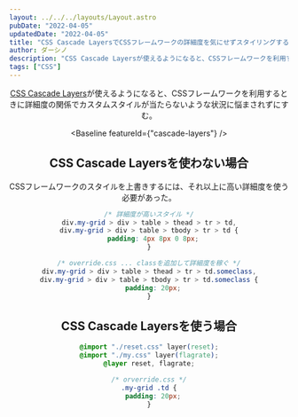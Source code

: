 ```yaml
---
layout: ../../../layouts/Layout.astro
pubDate: "2022-04-05"
updatedDate: "2022-04-05"
title: "CSS Cascade LayersでCSSフレームワークの詳細度を気にせずスタイリングする"
author: ダーシノ
description: "CSS Cascade Layersが使えるようになると、CSSフレームワークを利用するときに詳細度の関係でカスタムスタイルが当たらないような状況に悩まされずにすむ。"
tags: ["CSS"]
---
```



<Header {...frontmatter} />

[CSS Cascade Layers](https://developer.mozilla.org/en-US/docs/Web/CSS/@layer)が使えるようになると、CSSフレームワークを利用するときに詳細度の関係でカスタムスタイルが当たらないような状況に悩まされずにすむ。

<Baseline featureId={"cascade-layers"} />

## CSS Cascade Layersを使わない場合

CSSフレームワークのスタイルを上書きするには、それ以上に高い詳細度を使う必要があった。
```css
/* 詳細度が高いスタイル */
div.my-grid > div > table > thead > tr > td,
div.my-grid > div > table > tbody > tr > td {
  padding: 4px 8px 0 8px;
}

/* override.css ... classを追加して詳細度を稼ぐ */
div.my-grid > div > table > thead > tr > td.someclass,
div.my-grid > div > table > tbody > tr > td.someclass {
  padding: 20px;
}
```

## CSS Cascade Layersを使う場合

```css
@import "./reset.css" layer(reset);
@import "./my.css" layer(flagrate);
@layer reset, flagrate;

/* orverride.css */
.my-grid .td {
  padding: 20px;
}
```
